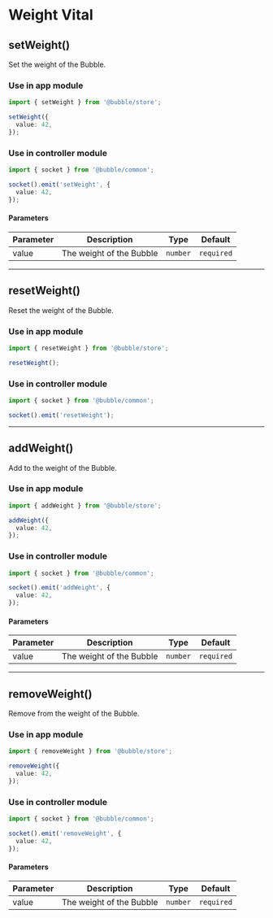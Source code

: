 # Weight Vital

## setWeight()

Set the weight of the Bubble.

### Use in app module

```typescript
import { setWeight } from '@bubble/store';

setWeight({
  value: 42,
});
```

### Use in controller module

```typescript
import { socket } from '@bubble/common';

socket().emit('setWeight', {
  value: 42,
});
```

#### Parameters

| Parameter | Description              | Type     | Default    |
| --------- | ------------------------ | -------- | ---------- |
| value     | The weight of the Bubble | `number` | `required` |

---

## resetWeight()

Reset the weight of the Bubble.

### Use in app module

```typescript
import { resetWeight } from '@bubble/store';

resetWeight();
```

### Use in controller module

```typescript
import { socket } from '@bubble/common';

socket().emit('resetWeight');
```

---

## addWeight()

Add to the weight of the Bubble.

### Use in app module

```typescript
import { addWeight } from '@bubble/store';

addWeight({
  value: 42,
});
```

### Use in controller module

```typescript
import { socket } from '@bubble/common';

socket().emit('addWeight', {
  value: 42,
});
```

#### Parameters

| Parameter | Description              | Type     | Default    |
| --------- | ------------------------ | -------- | ---------- |
| value     | The weight of the Bubble | `number` | `required` |

---

## removeWeight()

Remove from the weight of the Bubble.

### Use in app module

```typescript
import { removeWeight } from '@bubble/store';

removeWeight({
  value: 42,
});
```

### Use in controller module

```typescript
import { socket } from '@bubble/common';

socket().emit('removeWeight', {
  value: 42,
});
```

#### Parameters

| Parameter | Description              | Type     | Default    |
| --------- | ------------------------ | -------- | ---------- |
| value     | The weight of the Bubble | `number` | `required` |
